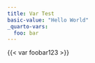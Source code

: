 ```yaml
---
title: Var Test
basic-value: "Hello World"
_quarto-vars:
  foo: bar
---
```


{{< var foobar123 >}}


